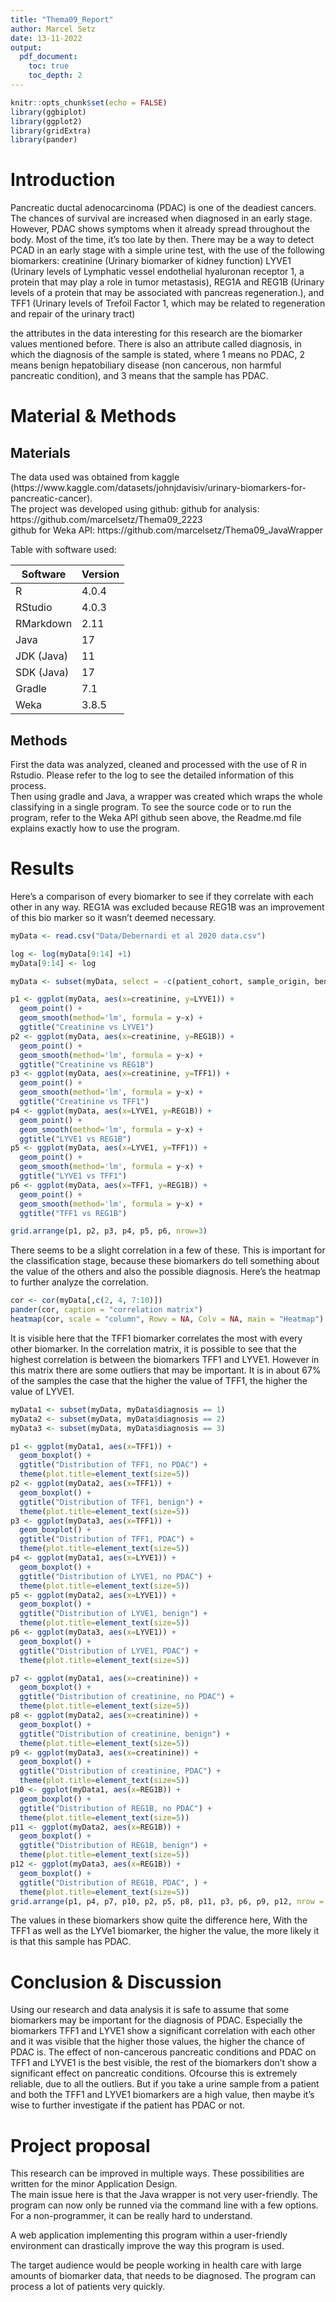 ---
title: "Thema09_Report"
author: Marcel Setz
date: 13-11-2022
output:
  pdf_document:
    toc: true
    toc_depth: 2
---

```{r setup, include=FALSE}
knitr::opts_chunk$set(echo = FALSE)
library(ggbiplot)
library(ggplot2)
library(gridExtra)
library(pander)
```
# Introduction
Pancreatic ductal adenocarcinoma (PDAC) is one of the deadiest cancers. The chances of survival are increased when diagnosed in an early stage. However, PDAC shows symptoms when it already spread throughout the body. Most of the time, it's too late by then. There may be a way to detect PCAD in an early stage with a simple urine test, with the use of the following biomarkers: creatinine (Urinary biomarker of kidney function) LYVE1 (Urinary levels of Lymphatic vessel endothelial hyaluronan receptor 1, a protein that may play a role in tumor metastasis), REG1A and REG1B (Urinary levels of a protein that may be associated with pancreas regeneration.), and TFF1 (Urinary levels of Trefoil Factor 1, which may be related to regeneration and repair of the urinary tract)

the attributes in the data interesting for this research are the biomarker values mentioned before. There is also an attribute called diagnosis, in which the diagnosis of the sample is stated, where 1 means no PDAC, 2 means benign hepatobiliary disease (non cancerous, non harmful pancreatic condition), and 3 means that the sample has PDAC.

# Material & Methods
## Materials
The data used was obtained from kaggle (https://www.kaggle.com/datasets/johnjdavisiv/urinary-biomarkers-for-pancreatic-cancer).  
The project was developed using github:
github for analysis: https://github.com/marcelsetz/Thema09_2223  
github for Weka API: https://github.com/marcelsetz/Thema09_JavaWrapper  
  
Table with software used:

Software         | Version         
---------------- | ----------------
R                | 4.0.4           
RStudio          | 4.0.3
RMarkdown        | 2.11
Java             | 17
JDK (Java)       | 11
SDK (Java)       | 17
Gradle           | 7.1
Weka             | 3.8.5

## Methods
First the data was analyzed, cleaned and processed with the use of R in Rstudio. Please refer to the log to see the detailed information of this process.  
Then using gradle and Java, a wrapper was created which wraps the whole classifying in a single program. To see the source code or to run the program, refer to the Weka API github seen above, the Readme.md file explains exactly how to use the program.

# Results
Here's a comparison of every biomarker to see if they correlate with each other in any way.  REG1A was excluded because REG1B was an improvement of this bio marker so it wasn’t deemed necessary.
```{r}
myData <- read.csv("Data/Debernardi et al 2020 data.csv")

log <- log(myData[9:14] +1)
myData[9:14] <- log

myData <- subset(myData, select = -c(patient_cohort, sample_origin, benign_sample_diagnosis))

p1 <- ggplot(myData, aes(x=creatinine, y=LYVE1)) +
  geom_point() +
  geom_smooth(method='lm', formula = y~x) +
  ggtitle("Creatinine vs LYVE1")
p2 <- ggplot(myData, aes(x=creatinine, y=REG1B)) +
  geom_point() +
  geom_smooth(method='lm', formula = y~x) +
  ggtitle("Creatinine vs REG1B")
p3 <- ggplot(myData, aes(x=creatinine, y=TFF1)) +
  geom_point() +
  geom_smooth(method='lm', formula = y~x) +
  ggtitle("Creatinine vs TFF1")
p4 <- ggplot(myData, aes(x=LYVE1, y=REG1B)) +
  geom_point() +
  geom_smooth(method='lm', formula = y~x) +
  ggtitle("LYVE1 vs REG1B")
p5 <- ggplot(myData, aes(x=LYVE1, y=TFF1)) +
  geom_point() +
  geom_smooth(method='lm', formula = y~x) +
  ggtitle("LYVE1 vs TFF1")
p6 <- ggplot(myData, aes(x=TFF1, y=REG1B)) +
  geom_point() +
  geom_smooth(method='lm', formula = y~x) +
  ggtitle("TFF1 vs REG1B")

grid.arrange(p1, p2, p3, p4, p5, p6, nrow=3)
```
There seems to be a slight correlation in a few of these. This is important for the classification stage, because these biomarkers do tell something about the value of the others and also the possible diagnosis. Here's the heatmap to further analyze the correlation.

```{r}
cor <- cor(myData[,c(2, 4, 7:10)])
pander(cor, caption = "correlation matrix")
heatmap(cor, scale = "column", Rowv = NA, Colv = NA, main = "Heatmap")
```  
It is visible here that the TFF1 biomarker correlates the most with every other biomarker. In the correlation matrix, it is possible to see that the highest correlation is between the biomarkers TFF1 and LYVE1. However in this matrix there are some outliers that may be important. It is in about 67% of the samples the case that the higher the value of TFF1, the higher the value of LYVE1.


```{r}

myData1 <- subset(myData, myData$diagnosis == 1)
myData2 <- subset(myData, myData$diagnosis == 2)
myData3 <- subset(myData, myData$diagnosis == 3)

p1 <- ggplot(myData1, aes(x=TFF1)) +
  geom_boxplot() +
  ggtitle("Distribution of TFF1, no PDAC") +
  theme(plot.title=element_text(size=5))
p2 <- ggplot(myData2, aes(x=TFF1)) +
  geom_boxplot() +
  ggtitle("Distribution of TFF1, benign") +
  theme(plot.title=element_text(size=5))
p3 <- ggplot(myData3, aes(x=TFF1)) +
  geom_boxplot() +
  ggtitle("Distribution of TFF1, PDAC") +
  theme(plot.title=element_text(size=5))
p4 <- ggplot(myData1, aes(x=LYVE1)) +
  geom_boxplot() +
  ggtitle("Distribution of LYVE1, no PDAC") +
  theme(plot.title=element_text(size=5))
p5 <- ggplot(myData2, aes(x=LYVE1)) +
  geom_boxplot() +
  ggtitle("Distribution of LYVE1, benign") +
  theme(plot.title=element_text(size=5))
p6 <- ggplot(myData3, aes(x=LYVE1)) +
  geom_boxplot() +
  ggtitle("Distribution of LYVE1, PDAC") +
  theme(plot.title=element_text(size=5))

p7 <- ggplot(myData1, aes(x=creatinine)) +
  geom_boxplot() +
  ggtitle("Distribution of creatinine, no PDAC") +
  theme(plot.title=element_text(size=5))
p8 <- ggplot(myData2, aes(x=creatinine)) +
  geom_boxplot() +
  ggtitle("Distribution of creatinine, benign") +
  theme(plot.title=element_text(size=5))
p9 <- ggplot(myData3, aes(x=creatinine)) +
  geom_boxplot() +
  ggtitle("Distribution of creatinine, PDAC") +
  theme(plot.title=element_text(size=5))
p10 <- ggplot(myData1, aes(x=REG1B)) +
  geom_boxplot() +
  ggtitle("Distribution of REG1B, no PDAC") +
  theme(plot.title=element_text(size=5))
p11 <- ggplot(myData2, aes(x=REG1B)) +
  geom_boxplot() +
  ggtitle("Distribution of REG1B, benign") +
  theme(plot.title=element_text(size=5))
p12 <- ggplot(myData3, aes(x=REG1B)) +
  geom_boxplot() +
  ggtitle("Distribution of REG1B, PDAC", ) +
  theme(plot.title=element_text(size=5))
grid.arrange(p1, p4, p7, p10, p2, p5, p8, p11, p3, p6, p9, p12, nrow = 3)
```

The values in these biomarkers show quite the difference here, With the TFF1 as well as the LYVe1 biomarker, the higher the value, the more likely it is that this sample has PDAC.



# Conclusion & Discussion
Using our research and data analysis it is safe to assume that some biomarkers may be important for the diagnosis of PDAC. Especially the biomarkers TFF1 and LYVE1 show a significant correlation with each other and it was visible that the higher those values, the higher the chance of PDAC is. The effect of non-cancerous pancreatic conditions and PDAC on TFF1 and LYVE1 is the best visible, the rest of the biomarkers don't show a significant effect on pancreatic conditions. Ofcourse this is extremely reliable, due to all the outliers. But if you take a urine sample from a patient and both the TFF1 and LYVE1 biomarkers are a high value, then maybe it's wise to further investigate if the patient has PDAC or not.

# Project proposal
This research can be improved in multiple ways. These possibilities are written for the minor Application Design.  
The main issue here is that the Java wrapper is not very user-friendly. The program can now only be runned via the command line with a few options. For a non-programmer, it can be really hard to understand.  

A web application implementing this program within a user-friendly environment can drastically improve the way this program is used.  

The target audience would be people working in health care with large amounts of biomarker data, that needs to be diagnosed. The program can process a lot of patients very quickly.  